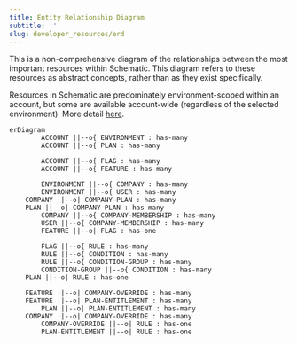 ```yaml
---
title: Entity Relationship Diagram
subtitle: ''
slug: developer_resources/erd
---
```



This is a non-comprehensive diagram of the relationships between the most important resources within Schematic. This diagram refers to these resources as abstract concepts, rather than as they exist specifically.

Resources in Schematic are predominately environment-scoped within an account, but some are available account-wide (regardless of the selected environment). More detail [here](environments.mdx).


```mermaid
erDiagram
		ACCOUNT ||--o{ ENVIRONMENT : has-many
		ACCOUNT ||--o{ PLAN : has-many

		ACCOUNT ||--o{ FLAG : has-many
		ACCOUNT ||--o{ FEATURE : has-many

		ENVIRONMENT ||--o{ COMPANY : has-many
		ENVIRONMENT ||--o{ USER : has-many
    COMPANY ||--o| COMPANY-PLAN : has-many
    PLAN ||--o| COMPANY-PLAN : has-many
		COMPANY ||--o{ COMPANY-MEMBERSHIP : has-many
		USER ||--o{ COMPANY-MEMBERSHIP : has-many
		FEATURE ||--o| FLAG : has-one

		FLAG ||--o{ RULE : has-many
		RULE ||--o{ CONDITION : has-many
		RULE ||--o{ CONDITION-GROUP : has-many
		CONDITION-GROUP ||--o{ CONDITION : has-many
    PLAN ||--o| RULE : has-one

    FEATURE ||--o| COMPANY-OVERRIDE : has-many
    FEATURE ||--o| PLAN-ENTITLEMENT : has-many
		PLAN ||--o| PLAN-ENTITLEMENT : has-many
    COMPANY ||--o| COMPANY-OVERRIDE : has-many
		COMPANY-OVERRIDE ||--o| RULE : has-one
		PLAN-ENTITLEMENT ||--o| RULE : has-one
```